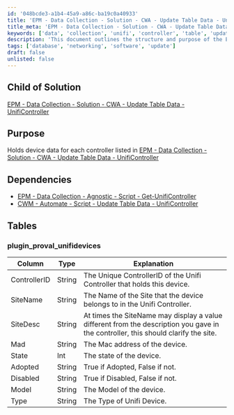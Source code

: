 ```yaml
---
id: '048bcde3-a1b4-45a9-a86c-ba19c0a40933'
title: 'EPM - Data Collection - Solution - CWA - Update Table Data - UnifiController'
title_meta: 'EPM - Data Collection - Solution - CWA - Update Table Data - UnifiController'
keywords: ['data', 'collection', 'unifi', 'controller', 'table', 'update']
description: 'This document outlines the structure and purpose of the EPM Data Collection for the UnifiController, detailing the dependencies and table schema used for holding device data associated with each controller.'
tags: ['database', 'networking', 'software', 'update']
draft: false
unlisted: false
---
```

## Child of Solution

[EPM - Data Collection - Solution - CWA - Update Table Data - UnifiController](https://proval.itglue.com/DOC-5078775-9913178)  

## Purpose

Holds device data for each controller listed in [EPM - Data Collection - Solution - CWA - Update Table Data - UnifiController](https://proval.itglue.com/DOC-5078775-9913178) 

## Dependencies

- [EPM - Data Collection - Agnostic - Script - Get-UnifiController](https://proval.itglue.com/DOC-5078775-7291568)
- [CWM - Automate - Script - Update Table Data - UnifiController](https://proval.itglue.com/DOC-5078775-10243077)

## Tables

### plugin_proval_unifidevices

| Column        | Type   | Explanation                                                                                  |
|---------------|--------|----------------------------------------------------------------------------------------------|
| ControllerID  | String | The Unique ControllerID of the Unifi Controller that holds this device.                    |
| SiteName      | String | The Name of the Site that the device belongs to in the Unifi Controller.                    |
| SiteDesc      | String | At times the SiteName may display a value different from the description you gave in the controller, this should clarify the site. |
| Mad           | String | The Mac address of the device.                                                               |
| State         | Int    | The state of the device.                                                                     |
| Adopted       | String | True if Adopted, False if not.                                                              |
| Disabled      | String | True if Disabled, False if not.                                                              |
| Model         | String | The Model of the device.                                                                     |
| Type          | String | The Type of Unifi Device.                                                                    |











